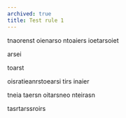 ```yaml
---
archived: true
title: Test rule 1
---
```


tnaorenst oienarso ntoaiers ioetarsoiet

arsei

toarst

oisratieanrstoearsi tirs inaier

tneia taersn oitarsneo nteirasn 

tasrtarssroirs
